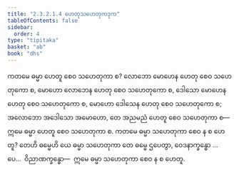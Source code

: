 ```yaml
---
title: "2.3.2.1.4 ဟေတုသဟေတုကဒုက"
tableOfContents: false
sidebar:
  order: 4
type: "tipitaka"
basket: "ab"
book: "dhs"
---
```



<DynamicBreadcrumb />

<Division number="1083" book="dhs">

<Paragraph number="1752" book="dhs">
ကတမေ ဓမ္မာ ဟေတူ စေဝ သဟေတုကာ စ? လောဘော မောဟေန ဟေတု စေဝ သဟေတုကော စ, မောဟော လောဘေန ဟေတု စေဝ သဟေတုကော စ, ဒေါသော မောဟေန ဟေတု စေဝ သဟေတုကော စ, မောဟော ဒေါသေန ဟေတု စေဝ သဟေတုကော စ; အလောဘော အဒေါသော အမောဟော, တေ အညမညံ ဟေတူ စေဝ သဟေတုကာ စ—  ဣမေ ဓမ္မာ ဟေတူ စေဝ သဟေတုကာ စ.
</Paragraph>

</Division>
<Division number="1084" book="dhs">

<Paragraph number="1753" book="dhs">
ကတမေ ဓမ္မာ သဟေတုကာ စေဝ န စ ဟေတူ? တေဟိ ဓမ္မေဟိ ယေ ဓမ္မာ သဟေတုကာ တေ ဓမ္မေ ဌပေတွာ, ဝေဒနာက္ခန္ဓော …ပေ…  ဝိညာဏက္ခန္ဓော—  ဣမေ ဓမ္မာ သဟေတုကာ စေဝ န စ ဟေတူ.
</Paragraph>
</Division>